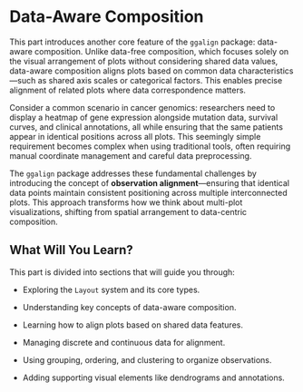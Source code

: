 # Data-Aware Composition {#sec-data-aware}

This part introduces another core feature of the `ggalign` package: data-aware
composition. Unlike data-free composition, which focuses solely on the visual
arrangement of plots without considering shared data values, data-aware
composition aligns plots based on common data characteristics—such as shared
axis scales or categorical factors. This enables precise alignment of related
plots where data correspondence matters.

Consider a common scenario in cancer genomics: researchers need to display a heatmap of gene expression alongside mutation data, survival curves, and clinical annotations, all while ensuring that the same patients appear in identical positions across all plots. This seemingly simple requirement becomes complex when using traditional tools, often requiring manual coordinate management and careful data preprocessing.

The `ggalign` package addresses these fundamental challenges by introducing the concept of **observation alignment**—ensuring that identical data points maintain consistent positioning across multiple interconnected plots. This approach transforms how we think about multi-plot visualizations, shifting from spatial arrangement to data-centric composition.


## What Will You Learn?

This part is divided into sections that will guide you through:

- Exploring the `Layout` system and its core types.

- Understanding key concepts of data-aware composition.

- Learning how to align plots based on shared data features.

- Managing discrete and continuous data for alignment.

- Using grouping, ordering, and clustering to organize observations.

- Adding supporting visual elements like dendrograms and annotations.

